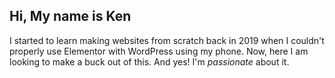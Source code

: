 ## Hi, My name is Ken

I started to learn making websites from scratch back in 2019 when I couldn't properly use Elementor with WordPress using my phone. Now, here I am looking to make a buck out of this. And yes! I'm _passionate_ about it.
